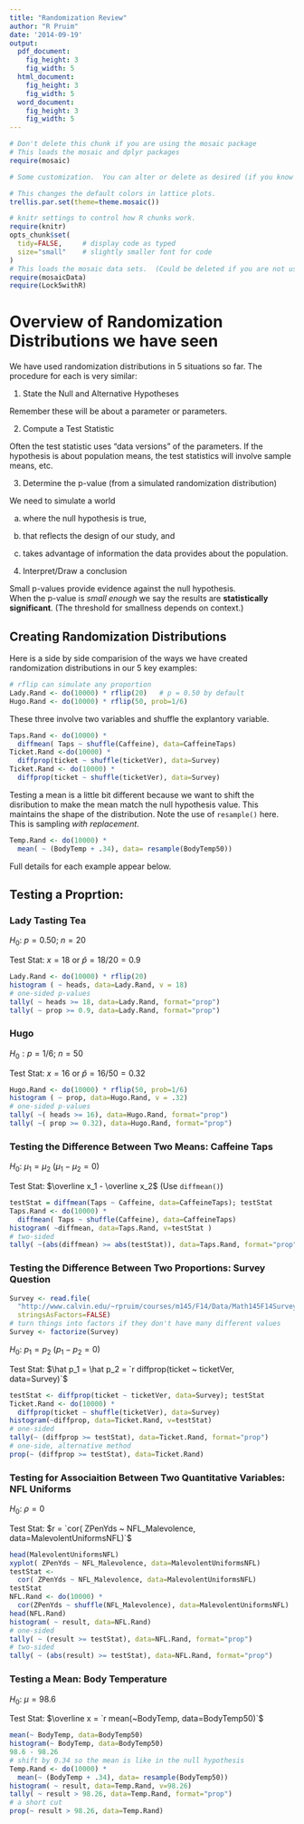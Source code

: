 ```yaml
---
title: "Randomization Review"
author: "R Pruim"
date: '2014-09-19'
output:
  pdf_document:
    fig_height: 3
    fig_width: 5
  html_document:
    fig_height: 3
    fig_width: 5
  word_document:
    fig_height: 3
    fig_width: 5
---
```



```r
# Don't delete this chunk if you are using the mosaic package
# This loads the mosaic and dplyr packages
require(mosaic)
```

```r
# Some customization.  You can alter or delete as desired (if you know what you are doing).

# This changes the default colors in lattice plots.
trellis.par.set(theme=theme.mosaic())  

# knitr settings to control how R chunks work.
require(knitr)
opts_chunk$set(
  tidy=FALSE,     # display code as typed
  size="small"    # slightly smaller font for code
)
# This loads the mosaic data sets.  (Could be deleted if you are not using them.)
require(mosaicData)   
require(Lock5withR)
```


# Overview of Randomization Distributions we have seen

We have used randomization distributions in 5 situations so far.
The procedure for each is very similar:

1. State the Null and Alternative Hypotheses

  Remember these will be about a parameter or parameters.
  
2. Compute a Test Statistic

  Often the test statistic uses "data versions" of the parameters. If the hypothesis is about population means, the test statistics will involve sample means, etc.
  
3. Determine the p-value (from a simulated randomization distribution)

We need to simulate a world 

  a. where the null hypothesis is true,
    
  b. that reflects the design of our study, and 
    
  c. takes advantage of information the data provides about the population.
    
4. Interpret/Draw a conclusion

  Small p-values provide evidence against the null hypothesis.  
  When the p-value is *small enough* we say the results are **statistically significant**.  (The threshold for smallness depends on context.)

## Creating Randomization Distributions

Here is a side by side comparision of the ways we have created randomization distributions in our 5 key examples:

```r
# rflip can simulate any proportion
Lady.Rand <- do(10000) * rflip(20)   # p = 0.50 by default
Hugo.Rand <- do(10000) * rflip(50, prob=1/6)
```
These three involve two variables and shuffle the explantory variable.
```r
Taps.Rand <- do(10000) *
  diffmean( Taps ~ shuffle(Caffeine), data=CaffeineTaps)
Ticket.Rand <-do(10000) * 
  diffprop(ticket ~ shuffle(ticketVer), data=Survey)
Ticket.Rand <- do(10000) * 
  diffprop(ticket ~ shuffle(ticketVer), data=Survey)
```

Testing a mean is a little bit different because we want to 
shift the disribution to make the mean match the null hypothesis value.  This maintains the shape of the distribution.  Note the use of `resample()` here.  This is sampling *with replacement*.
```r
Temp.Rand <- do(10000) * 
  mean( ~ (BodyTemp + .34), data= resample(BodyTemp50)) 
```
Full details for each example appear below.

## Testing a Proprtion: 

### Lady Tasting Tea 

$H_0$: $p=0.50$; $n=20$

Test Stat: $x = 18$ or $\hat p = 18/20 =0.9$ 

```r
Lady.Rand <- do(10000) * rflip(20)
histogram ( ~ heads, data=Lady.Rand, v = 18)
# one-sided p-values
tally( ~ heads >= 18, data=Lady.Rand, format="prop")
tally( ~ prop >= 0.9, data=Lady.Rand, format="prop")
```

### Hugo

$H_0: p = 1/6$; $n=50$

Test Stat: $x = 16$ or $\hat p = 16/50 = 0.32$ 

```r
Hugo.Rand <- do(10000) * rflip(50, prob=1/6)
histogram ( ~ prop, data=Hugo.Rand, v = .32)
# one-sided p-values
tally( ~( heads >= 16), data=Hugo.Rand, format="prop")
tally( ~( prop >= 0.32), data=Hugo.Rand, format="prop")
```

### Testing the Difference Between Two Means:  Caffeine Taps

$H_0$: $\mu_1 = \mu_2$  ($\mu_1 - \mu_2 = 0$)

Test Stat:  $\overline x_1 - \overline x_2$  (Use `diffmean()`)

```r
testStat = diffmean(Taps ~ Caffeine, data=CaffeineTaps); testStat
Taps.Rand <- do(10000) *
  diffmean( Taps ~ shuffle(Caffeine), data=CaffeineTaps)
histogram( ~diffmean, data=Taps.Rand, v=testStat )
# two-sided
tally( ~(abs(diffmean) >= abs(testStat)), data=Taps.Rand, format="prop" )

```

### Testing the Difference Between Two Proportions: Survey Question

```r
Survey <- read.file(
  "http://www.calvin.edu/~rpruim/courses/m145/F14/Data/Math145F14SurveyResults.csv", 
  stringsAsFactors=FALSE)
# turn things into factors if they don't have many different values
Survey <- factorize(Survey)  
```

$H_0$: $p_1 = p_2$ ($p_1 - p_2 = 0$)

Test Stat: $\hat p_1 = \hat p_2 = `r diffprop(ticket ~ ticketVer, data=Survey)`$

```r
testStat <- diffprop(ticket ~ ticketVer, data=Survey); testStat
Ticket.Rand <- do(10000) * 
  diffprop(ticket ~ shuffle(ticketVer), data=Survey)
histogram(~diffprop, data=Ticket.Rand, v=testStat)
# one-sided
tally(~ (diffprop >= testStat), data=Ticket.Rand, format="prop")
# one-side, alternative method
prop(~ (diffprop >= testStat), data=Ticket.Rand)
```

### Testing for Associaition Between Two Quantitative Variables: NFL Uniforms

$H_0$: $\rho = 0$

Test Stat: $r = `cor( ZPenYds ~ NFL_Malevolence, data=MalevolentUniformsNFL)`$

```r
head(MalevolentUniformsNFL)
xyplot( ZPenYds ~ NFL_Malevolence, data=MalevolentUniformsNFL)
testStat <- 
  cor( ZPenYds ~ NFL_Malevolence, data=MalevolentUniformsNFL)
testStat
NFL.Rand <- do(10000) * 
  cor(ZPenYds ~ shuffle(NFL_Malevolence), data=MalevolentUniformsNFL)
head(NFL.Rand)
histogram( ~ result, data=NFL.Rand)
# one-sided
tally( ~ (result >= testStat), data=NFL.Rand, format="prop")
# two-sided
tally( ~ (abs(result) >= testStat), data=NFL.Rand, format="prop")
```

### Testing a Mean: Body Temperature

$H_0$: $\mu = 98.6$

Test Stat:  $\overline x = `r mean(~BodyTemp, data=BodyTemp50)`$

```r
mean(~ BodyTemp, data=BodyTemp50)
histogram(~ BodyTemp, data=BodyTemp50)
98.6 - 98.26
# shift by 0.34 so the mean is like in the null hypothesis
Temp.Rand <- do(10000) * 
  mean(~ (BodyTemp + .34), data= resample(BodyTemp50)) 
histogram( ~ result, data=Temp.Rand, v=98.26)
tally( ~ result > 98.26, data=Temp.Rand, format="prop")
# a short cut
prop(~ result > 98.26, data=Temp.Rand)
```

